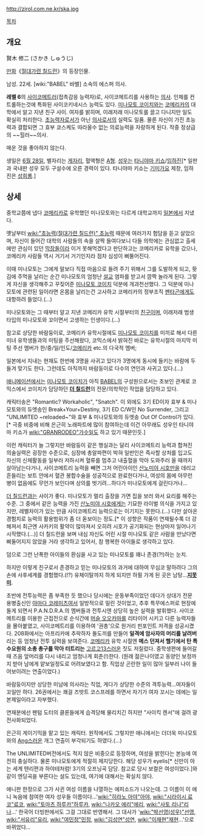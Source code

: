 http://zirol.com.ne.kr/ska.jpg

[[목차]]
== 개요 ==
賢木 修二 (さかき しゅうじ)

[[만화]]《[[절대가련 칠드런]]》의 등장인물.

남성. 22세. [wiki:"BABEL" 바벨] 소속의 에스퍼 의사.

'''레벨 6'''의 [[사이코메트러]](접촉감응 능력자)로, 사이코메트리를 사용하는 [[의사]]. 인체를 컨트롤하는것에 특화된 사이코키네시스 능력도 있다. [[미나모토 코이치]]와는 [[코메리카]]의 대학에서 알고 지낸 친구 사이. 여자를 밝히며, 이래저래 미나모토를 끌고 다니지만 일도 확실히 처리한다. [[초능력]]자로서가 아닌 [[의사]]로서의 실력도 일품. 물론 자신이 가진 초능력과 결합되면 그 효부 쿄스케도 따라올수 없는 의료능력을 자랑하게 된다. 작중 정상급의 ~~힐러~~의사.

매운 것을 좋아하지 않는다. 

생일은 [[6월 28일]], 별자리는 [[게자리]], 혈액형은 [[A형]]. [[성우]]는 [[타니야마 키쇼]]/[[임하진]][* 일판과 국내판 성우 모두 구설수에 오른 경력이 있다. 타니야마 키쇼는 [[기미가요]] 제창, 임하진은 [[성희롱]].]

== 상세 ==
중학교쯤에 냅다 [[코메리카]]로 유학했던 미나모토와는 다르게 대학교까지 [[일본]]에서 지냈다.

옛날부터 [[wiki:"초능력(절대가련 칠드런)" 초능력]] 때문에 여러가지 험담을 듣고 살았으며, 자신이 들어간 대학의 사람들의 속을 살짝 들여다보니 다들 의학에는 관심없고 출세에만 관심이 있던 [[막장]]들이라 이거 못해먹겠다고 판단하고는 코메리카로 유학을 갔으나, 코메리카 사람들 역시 거기서 거기인지라 점차 심성이 삐뚤어진다.

이때 미나모토는 그에게 말보다 직접 마음으로 들려 주기 위해서 그를 도발하게 되고, 홧김에 주먹을 날리는 순간 미나모토의 엄청난 [[설교]] 염파를 받고서 깜짝 놀라게 된다. 그렇게 자신을 생각해주고 꾸짖어준 [[미나모토 코이치]] 덕분에 개과천선했다. 그 덕분에 미나모토에 관련된 일이라면 온몸을 날리는건 고사하고 코메리카의 정부조직 [[펜타곤]]에게도 대항하려 들었다.(...)

미나모토와는 그 때부터 알고 지낸 코메리카 유학 시절부터의 [[친구]]이며, 이래저래 범생타입의 미나모토와 꼬이면서 고생하는 인생이다.(…)

참고로 상당한 바람둥이로, 코메리카 유학시절에도 [[미나모토 코이치]]를 미끼로 해서 다른 미녀 유학생들과의 미팅을 주선해왔다, 코믹스에서 밝혀진 바로는 유학시절의 마지막 미팅 주선 멤버가 한/중/일/인도/[[코메리카]] etc.의 다국적 멤버;

일본에서 지내는 현재도 한번에 3명을 사귀고 있다가 3명에게 동시에 들키는 바람에 두들겨 맞기도 한다. 그런데도 아직까지 바람둥이로 다수의 연인과 사귀고 있다.(…)

[[애니메이션]]에서는 [[미나모토 코이치]]가 아직 [[BABEL]]의 구성원으로서는 초보인 관계로 코믹스에서 코이치가 담당하던 '''[[더 칠드런]]'''의 전문/의학적인 작업을 담당하고 있다.

캐릭터송은 "Romantic? Workaholic", "Snatch". 이 외에도 3기 ED이자 효부 & 미나모토와의 듀엣송인 Break+Your+Destiny, 3기 ED C/W인 No Surrender, 그리고 "UNLIMITED ~reloaded~"와 효부 & 미나모토와의 듀엣송 Out Of Control가 있다.[* 극중 비중에 비해 은근히 노래파트에 많이 참여하는데 이건 아무래도 성우인 타니야마 키쇼가 [[wiki:"GRANRODEO"가수일]]도 하고 있기 때문인듯.]

이런 캐릭터가 늘 그렇지만 바람둥이 같은 행실과는 달리 사이코메트리 능력과 합쳐진 의술실력은 굉장한 수준으로, 심장에 총알파편이 박혀 일반인은 즉사할 상처를 입고도 자신의 신체활동을 일부러 저하시켜 혈류를 멈추고 내출혈을 막아 도와주러 올 때까지 살아남는다거나, 사이코메트리 능력을 빼면 그저 어린아이인 [[산노미야 시호]]만을 데리고 흔들리는 보트 안에서 혈관 봉합수술을 성공적으로 완료한다거나, 여성의 몸에 아무런 병이 없음에도 무언가 보인다며 상의를 벗기려...하다가 미나모토에게 걸린다거나...

[[더 칠드런]]과는 사이가 좋다. 미나모토가 멀리 출장을 가면 집을 보러 와서 요리를 해주는 수준. 그 중에서 같은 능력을 가진 [[산노미야 시호]]에게는 기묘한 라이벌 의식을 가지고 있지만, 레벨차이가 있는 만큼 사이코메트리 능력으로는 이기지는 못한다.(...) 다만 살아온 경험치로 능력의 활용범위가 좀 더 돋보이는 정도.[* 이 성향은 작품이 연재될수록 더 강해져서 최근엔 사카키의 활약이 많아져서 오히려 시호가 공기화되는 현상마저 일어나기 시작했다.(...)] 더 칠드런을 보며 내심 자신도 어린 시절 미나모토 같은 사람을 만났다면 삐둘어지지 않았을 거라 생각하고 있어서, 참 행복한 아이들로 생각하고 있다.

덤으로 그런 난폭한 아이들의 환심을 사고 있는 미나모토를 꽤나 존경(?!)하는 눈치.

하지만 이렇게 친구로서 존경하고 믿는 미나모토의 과거에 대하여 무심코 말하려다 그의 손에 사후세계를 경험했다.(!?) 유체이탈까지 하게 되지만 하필 가게 된 곳은 남탕...'''[[지못미]]'''.

초반에 전투능력은 좀 부족한 듯 했으나 당시에는 운동부족이었던 데다가 상대가 전문 용병출신인 [[야마다 코레미츠]]여서 일방적으로 밀린 것이었고, 추후 특무에스퍼로 현장에 돌게 되면서 P.A.N.D.R.A.의 멤버들과 전투시엔 상당히 높은 실력을 발휘했다. 사이코메트리를 이용한 근접전으로 순식간에 [[머슬 오오카마]]를 리타이어 시키고 다른 능력자들을 몰아붙였고, 사이코메트리를 이용하여 '권총'으로 원거리 핀포인트 저격을 성공시켰다. 208화에서는 아프리카에 추락하자 돌도끼를 만들어 '''일격에 암사자의 머리를 날려버'''리는 등 엄청난 전투 실력을 보여준다. [[코메리카]] 유학 시절엔 '''메스 던져서 헬기에서 탄 특수요원의 소총 총구를 막아 터트리는''' [[고르고13]]스러운 짓도 저질렀다.
중학생편에 들어갈 때 즈음 앞머리를 다시 내리고 엄청나게 회춘(!)한다.
(원래 젊은나이였고 동양인 보정까지 받아 남에게 얕보일정도로 어려보였다고 함. 직업상 곤란한 일이 많아 일부러 나이 들어보이려는 연출이었다.)

바람둥이지만 상당한 미남에 의사라는 직업, 게다가 상당한 수준의 격투능력...여자들이 꼬일만 하다. 26권에서는 쾌걸 즈밧트 코스프레를 하면서 자기가 여자 꼬시는 데에는 일본제일이라고 자부했다.

연재분에선 팬텀 도터의 클론들에게 습격당해 물리치긴 하지만 "사이킥 캔서"에 걸려 광전사화되었다.

은근히 게이기믹을 맡고 있는 캐릭터. 원작에서도 그렇지만 애니에서는 더더욱 미나모토와의 [[Ang]]스러운 개그 연출이 부각되기도 하였다.(...)

The UNLIMITED버전에서도 적지 않은 비중으로 등장하며, 여성을 밝힌다는 본능에 여전히 충실하다. 물론 미나모토에게 적절히 제지당한다. 해당 성우가 eyelis[* 신만이 아는 세계 텐리편과 하야테처럼! 3기의 오프닝곡 담당. 참고로 당시 보컬은 여성이었다.]와 같이 엔딩곡을 부른다는 설도 있는데, 여기에 대해서는 확실치 않다.

애니판 한정으로 그가 사귄 여성 이름을 나열하는 에피소드가 나오는데. 그 이름이 이 애니 녹음에 참여한 여자 성우들 이름이다...'[[wiki:"히라노 아야"아야]], [[wiki:"시라이시 료코"료코]], [[wiki:"토마츠 하루카"하루카]], [[wiki:"나카오 에리"에리]], [[wiki:"사토 리나"리나]]...' 한국어 더빙판에서도 그걸 그대로 반영해서. 그 대사가 '[[wiki:"박선영(성우)"선영]], [[wiki:"서유리"유리]], [[wiki:"여민정"민정]], [[wiki:"김성연"성연]], [[wiki:"이재현"재현]]...'으로 바뀌었다...
